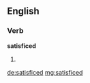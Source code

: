 ==English==

===Verb===
'''satisficed'''

# {{en-past of|satisfice}}

[[de:satisficed]]
[[mg:satisficed]]